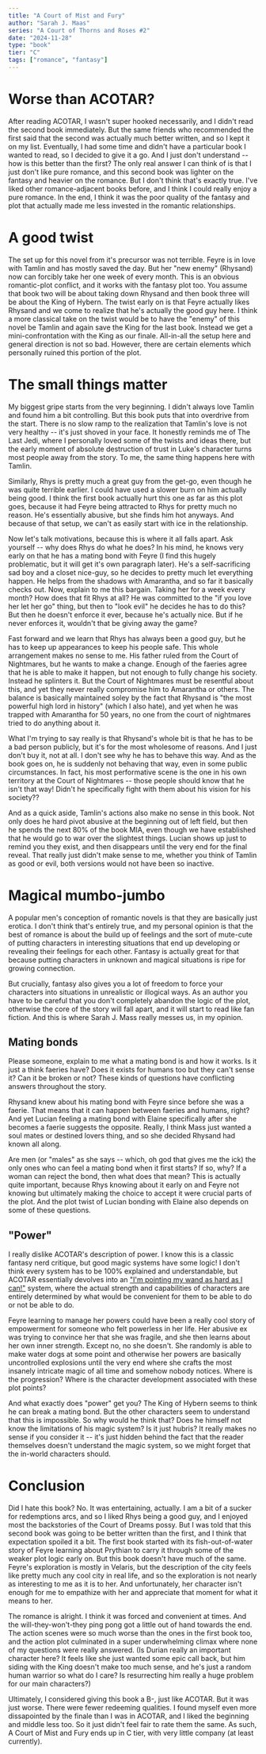 ```yaml
---
title: "A Court of Mist and Fury"
author: "Sarah J. Maas"
series: "A Court of Thorns and Roses #2"
date: "2024-11-28"
type: "book"
tier: "C"
tags: ["romance", "fantasy"]
---
```


# Worse than ACOTAR?
After reading ACOTAR, I wasn't super hooked necessarily, and I didn't read the second book immediately. But the same friends who recommended the first said that the second was actually much better written, and so I kept it on my list. Eventually, I had some time and didn't have a particular book I wanted to read, so I decided to give it a go. And I just don't understand -- how is this better than the first? The only real answer I can think of is that I just don't like pure romance, and this second book was lighter on the fantasy and heavier on the romance. But I don't think that's exactly true. I've liked other romance-adjacent books before, and I think I could really enjoy a pure romance. In the end, I think it was the poor quality of the fantasy and plot that actually made me less invested in the romantic relationships.

# A good twist
The set up for this novel from it's precursor was not terrible. Feyre is in love with Tamlin and has mostly saved the day. But her "new enemy" (Rhysand) now can forcibly take her one week of every month. This is an obvious romantic-plot conflict, and it works with the fantasy plot too. You assume that book two will be about taking down Rhysand and then book three will be about the King of Hybern. The twist early on is that Feyre actually likes Rhysand and we come to realize that he's actually the good guy here. I think a more classical take on the twist would be to have the "enemy" of this novel be Tamlin and again save the King for the last book. Instead we get a mini-confrontation with the King as our finale. All-in-all the setup here and general direction is not so bad. However, there are certain elements which personally ruined this portion of the plot.

# The small things matter
My biggest gripe starts from the very beginning. I didn't always love Tamlin and found him a bit controlling. But this book puts that into overdrive from the start. There is no slow ramp to the realization that Tamlin's love is not very healthy -- it's just shoved in your face. It honestly reminds me of The Last Jedi, where I personally loved some of the twists and ideas there, but the early moment of absolute destruction of trust in Luke's character turns most people away from the story. To me, the same thing happens here with Tamlin.

Similarly, Rhys is pretty much a great guy from the get-go, even though he was quite terrible earlier. I could have used a slower burn on him actually being good. I think the first book actually hurt this one as far as this plot goes, because it had Feyre being attracted to Rhys for pretty much no reason. He's essentially abusive, but she finds him hot anyways. And because of that setup, we can't as easily start with ice in the relationship.

Now let's talk motivations, because this is where it all falls apart. Ask yourself -- why does Rhys do what he does? In his mind, he knows very early on that he has a mating bond with Feyre (I find this hugely problematic, but it will get it's own paragraph later). He's a self-sacrificing sad boy and a closet nice-guy, so he decides to pretty much let everything happen. He helps from the shadows with Amarantha, and so far it basically checks out. Now, explain to me this bargain. Taking her for a week every month? How does that fit Rhys at all? He was committed to the "if you love her let her go" thing, but then to "look evil" he decides he has to do this? But then he doesn't enforce it ever, because he's actually nice. But if he never enforces it, wouldn't that be giving away the game?

Fast forward and we learn that Rhys has always been a good guy, but he has to keep up appearances to keep his people safe. This whole arrangement makes no sense to me. His father ruled from the Court of Nightmares, but he wants to make a change. Enough of the faeries agree that he is able to make it happen, but not enough to fully change his society. Instead he splinters it. But the Court of Nightmares must be resentful about this, and yet they never really compromise him to Amarantha or others. The balance is basically maintained soley by the fact that Rhysand is "the most powerful high lord in history" (which I also hate), and yet when he was trapped with Amarantha for 50 years, no one from the court of nightmares tried to do anything about it.

What I'm trying to say really is that Rhysand's whole bit is that he has to be a bad person publicly, but it's for the most wholesome of reasons. And I just don't buy it, not at all. I don't see why he has to behave this way. And as the book goes on, he is suddenly not behaving that way, even in some public circumstances. In fact, his most performative scene is the one in his own territory at the Court of Nightmares -- those people should know that he isn't that way! Didn't he specifically fight with them about his vision for his society??

And as a quick aside, Tamlin's actions also make no sense in this book. Not only does he hard pivot abusive at the beginning out of left field, but then he spends the next 80% of the book MIA, even though we have established that he would go to war over the slightest things. Lucian shows up just to remind you they exist, and then disappears until the very end for the final reveal. That really just didn't make sense to me, whether you think of Tamlin as good or evil, both versions would not have been so inactive.

# Magical mumbo-jumbo
A popular men's conception of romantic novels is that they are basically just erotica. I don't think that's entirely true, and my personal opinion is that the best of romance is about the build up of feelings and the sort of mute-cute of putting characters in interesting situations that end up developing or revealing their feelings for each other. Fantasy is actually great for that because putting characters in unknown and magical situations is ripe for growing connection.

But crucially, fantasy also gives you a lot of freedom to force your characters into situations in unrealistic or illogical ways. As an author you have to be careful that you don't completely abandon the logic of the plot, otherwise the core of the story will fall apart, and it will start to read like fan fiction. And this is where Sarah J. Mass really messes us, in my opinion.

## Mating bonds
Please someone, explain to me what a mating bond is and how it works. Is it just a think faeries have? Does it exists for humans too but they can't sense it? Can it be broken or not? These kinds of questions have conflicting answers throughout the story.

Rhysand knew about his mating bond with Feyre since before she was a faerie. That means that it can happen between faeries and humans, right? And yet Lucian feeling a mating bond with Elaine specifically after she becomes a faerie suggests the opposite. Really, I think Mass just wanted a soul mates or destined lovers thing, and so she decided Rhysand had known all along.

Are men (or "males" as she says -- which, oh god that gives me the ick) the only ones who can feel a mating bond when it first starts? If so, why? If a woman can reject the bond, then what does that mean? This is actually quite important, because Rhys knowing about it early on and Feyre not knowing but ultimately making the choice to accept it were crucial parts of the plot. And the plot twist of Lucian bonding with Elaine also depends on some of these questions.

## "Power"
I really dislike ACOTAR's description of power. I know this is a classic fantasy nerd critique, but good magic systems have some logic! I don't think every system has to be 100% explained and understandable, but ACOTAR essentially devolves into an ["I'm pointing my wand as hard as I can!"](https://youtu.be/YsYWT5Q_R_w?si=u6BU0AJJf8dreL4S&t=99) system, where the actual strength and capabilities of characters are entirely determined by what would be convenient for them to be able to do or not be able to do.

Feyre learning to manage her powers could have been a really cool story of empowerment for someone who felt powerless in her life. Her abusive ex was trying to convince her that she was fragile, and she then learns about her own inner strength. Except no, no she doesn't. She randomly is able to make water dogs at some point and otherwise her powers are basically uncontrolled explosions until the very end where she crafts the most insanely intricate magic of all time and somehow nobody notices. Where is the progression? Where is the character development associated with these plot points?

And what exactly does "power" get you? The King of Hybern seems to think he can break a mating bond. But the other characters seem to understand that this is impossible. So why would he think that? Does he himself not know the limitations of his magic system? Is it just hubris? It really makes no sense if you consider it -- it's just hidden behind the fact that the reader themselves doesn't understand the magic system, so we might forget that the in-world characters should.

# Conclusion
Did I hate this book? No. It was entertaining, actually. I am a bit of a sucker for redemptions arcs, and so I liked Rhys being a good guy, and I enjoyed most the backstories of the Court of Dreams possy. But I was told that this second book was going to be better written than the first, and I think that expectation spoiled it a bit. The first book started with its fish-out-of-water story of Feyre learning about Prythian to carry it through some of the weaker plot logic early on. But this book doesn't have much of the same. Feyre's exploration is mostly in Velaris, but the description of the city feels like pretty much any cool city in real life, and so the exploration is not nearly as interesting to me as it is to her. And unfortunately, her character isn't enough for me to empathize with her and appreciate that moment for what it means to her.

The romance is alright. I think it was forced and convenient at times. And the will-they-won't-they ping pong got a little out of hand towards the end. The action scenes were so much worse than the ones in the first book too, and the action plot culminated in a super underwhelming climax where none of my questions were really answered. (Is Durian really an important character here? It feels like she just wanted some epic call back, but him siding with the King doesn't make too much sense, and he's just a random human warrior so what do I care? Is resurrecting him really a huge problem for our main characters?)

Ultimately, I considered giving this book a B-, just like ACOTAR. But it was just worse. There were fewer redeeming qualities. I found myself even more dissapointed by the finale than I was in ACOTAR, and I liked the beginning and middle less too. So it just didn't feel fair to rate them the same. As such, A Court of Mist and Fury ends up in C tier, with very little company (at least currently).

